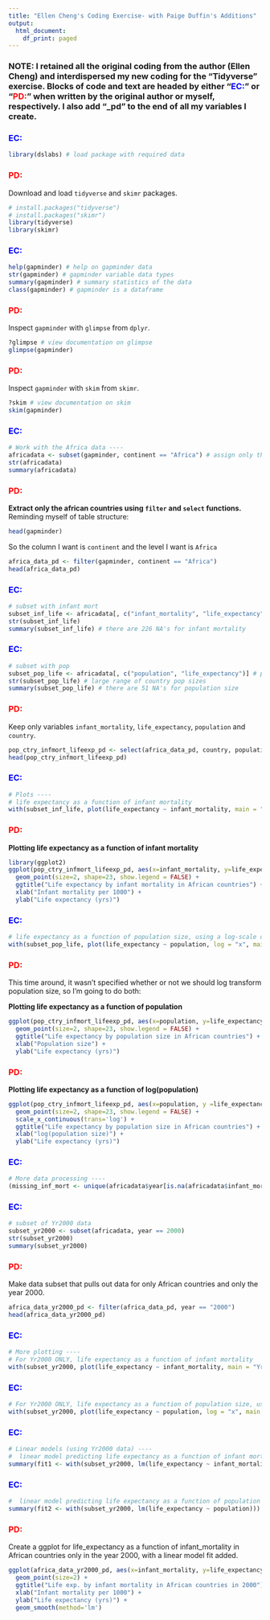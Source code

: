```yaml
---
title: "Ellen Cheng's Coding Exercise- with Paige Duffin's Additions"
output:
  html_document:
    df_print: paged
---
```


### NOTE: I retained all the original coding from the author (Ellen Cheng) and interdispersed my new coding for the "Tidyverse" exercise. Blocks of code and text are headed by either "<font color="blue">EC:</font>" or "<font color="red">PD:</font>" when written by the original author or myself, respectively. I also add "_pd" to the end of all my variables I create. 

### <font color="blue">EC:</font> 
```r
library(dslabs) # load package with required data
```

### <font color="red">PD:</font>
Download and load `tidyverse` and `skimr` packages. 
```r
# install.packages("tidyverse") 
# install.packages("skimr")
library(tidyverse)
library(skimr)
```

### <font color="blue">EC:</font> 
```r
help(gapminder) # help on gapminder data
str(gapminder) # gapminder variable data types
summary(gapminder) # summary statistics of the data
class(gapminder) # gapminder is a dataframe
```

### <font color="red">PD:</font>
Inspect `gapminder` with `glimpse` from `dplyr`.
```r
?glimpse # view documentation on glimpse
glimpse(gapminder)
```

### <font color="red">PD:</font>
Inspect `gapminder` with `skim` from `skimr`.
```r
?skim # view documentation on skim
skim(gapminder)
```

### <font color="blue">EC:</font>  
```r
# Work with the Africa data ----
africadata <- subset(gapminder, continent == "Africa") # assign only the African countries to a new variable called africadata
str(africadata)
summary(africadata)
```

### <font color="red">PD:</font>
**Extract only the african countries using `filter` and `select` functions.**
Reminding myself of table structure:
```r
head(gapminder)
```
So the column I want is `continent` and the level I want is `Africa`

```r
africa_data_pd <- filter(gapminder, continent == "Africa")
head(africa_data_pd)
```

### <font color="blue">EC:</font> 
```r
# subset with infant mort
subset_inf_life <- africadata[, c("infant_mortality", "life_expectancy")] # infant mortality is per 1000, life expectancy is in years
str(subset_inf_life) 
summary(subset_inf_life) # there are 226 NA's for infant mortality
```

### <font color="blue">EC:</font>  
```r
# subset with pop
subset_pop_life <- africadata[, c("population", "life_expectancy")] # population is the country population size
str(subset_pop_life) # large range of country pop sizes
summary(subset_pop_life) # there are 51 NA's for population size
```

### <font color="red">PD:</font> 
Keep only variables `infant_mortality`, `life_expectancy`, `population` and `country`.
```r
pop_ctry_infmort_lifeexp_pd <- select(africa_data_pd, country, population, infant_mortality, life_expectancy)
head(pop_ctry_infmort_lifeexp_pd)
```

### <font color="blue">EC:</font> 
```r
# Plots ----
# life expectancy as a function of infant mortality
with(subset_inf_life, plot(life_expectancy ~ infant_mortality, main = "Life expectancy as a function of infant mortality", ylab = "Life expectancy (yrs)", xlab = "Infant deaths per 1000")) # negative correlation. Each streak is a different country.
```

### <font color="red">PD:</font>
**Plotting life expectancy as a function of infant mortality**
```r
library(ggplot2)
ggplot(pop_ctry_infmort_lifeexp_pd, aes(x=infant_mortality, y=life_expectancy, color=country)) +
  geom_point(size=2, shape=23, show.legend = FALSE) +
  ggtitle("Life expectancy by infant mortality in African countries") + 
  xlab("Infant mortality per 1000") +
  ylab("Life expectancy (yrs)")
```

### <font color="blue">EC:</font> 
```r
# life expectancy as a function of population size, using a log-scale on the x-axis
with(subset_pop_life, plot(life_expectancy ~ population, log = "x", main = "Life expectancy as a function of population size", sub = "(Note that x-axis is on log-scale)", ylab = "Life expectancy (yrs)", xlab = "Country population size")) # Each streak is a different country. Positive correlation within country.
```

### <font color="red">PD:</font>
This time around, it wasn't specified whether or not we should log transform population size, so I'm going to do both: 

**Plotting life expectancy as a function of population**
```r
ggplot(pop_ctry_infmort_lifeexp_pd, aes(x=population, y=life_expectancy, color=country)) +
  geom_point(size=2, shape=23, show.legend = FALSE) +
  ggtitle("Life expectancy by population size in African countries") + 
  xlab("Population size") +
  ylab("Life expectancy (yrs)")
```

### <font color="red">PD:</font>
**Plotting life expectancy as a function of log(population)**
```r
ggplot(pop_ctry_infmort_lifeexp_pd, aes(x=population, y =life_expectancy, color=country)) +
  geom_point(size=2, shape=23, show.legend = FALSE) +
  scale_x_continuous(trans='log') +
  ggtitle("Life expectancy by population size in African countries") + 
  xlab("log(population size)") +
  ylab("Life expectancy (yrs)")
```


### <font color="blue">EC:</font>  
```r
# More data processing ----
(missing_inf_mort <- unique(africadata$year[is.na(africadata$infant_mortality)])) # years with missing data for infant mortality
```

### <font color="blue">EC:</font>  
```r
# subset of Yr2000 data
subset_yr2000 <- subset(africadata, year == 2000)
str(subset_yr2000)
summary(subset_yr2000)
```

### <font color="red">PD:</font>
Make data subset that pulls out data for only African countries and only the year 2000.
```r
africa_data_yr2000_pd <- filter(africa_data_pd, year == "2000")
head(africa_data_yr2000_pd)
```

### <font color="blue">EC:</font> 
```r
# More plotting ----
# For Yr2000 ONLY, life expectancy as a function of infant mortality
with(subset_yr2000, plot(life_expectancy ~ infant_mortality, main = "Yr 2000: Life expectancy as a function of infant mortality", ylab = "Life expectancy (yrs)", xlab = "Infant deaths per 1000")) # negative correlation
```

### <font color="blue">EC:</font> 
```r
# For Yr2000 ONLY, life expectancy as a function of population size, using a log-scale on the x-axis
with(subset_yr2000, plot(life_expectancy ~ population, log = "x", main = "Yr 2000: Life expectancy as a function of population size", sub = "(Note that x-axis is on log-scale)", ylab = "Life expectancy (yrs)", xlab = "Country population size")) # No apparent correlation
```

### <font color="blue">EC:</font>  
```r
# Linear models (using Yr2000 data) ----
#  linear model predicting life expectancy as a function of infant mortality
summary(fit1 <- with(subset_yr2000, lm(life_expectancy ~ infant_mortality))) # p = 2.83E-8, so highly significant
```

### <font color="blue">EC:</font> 
```r
#  linear model predicting life expectancy as a function of population size
summary(fit2 <- with(subset_yr2000, lm(life_expectancy ~ population))) # p = 0.616, so not statistically significant at alpha = 0.05
```

### <font color="red">PD:</font>
Create a ggplot for life_expectancy as a function of infant_mortality in African countries only in the year 2000, with a linear model fit added. 
```r
ggplot(africa_data_yr2000_pd, aes(x=infant_mortality, y=life_expectancy, show.legend = FALSE)) +
  geom_point(size=2) +
  ggtitle("Life exp. by infant mortality in African countries in 2000") + 
  xlab("Infant mortality per 1000") +
  ylab("Life expectancy (yrs)") +
  geom_smooth(method='lm')
```


